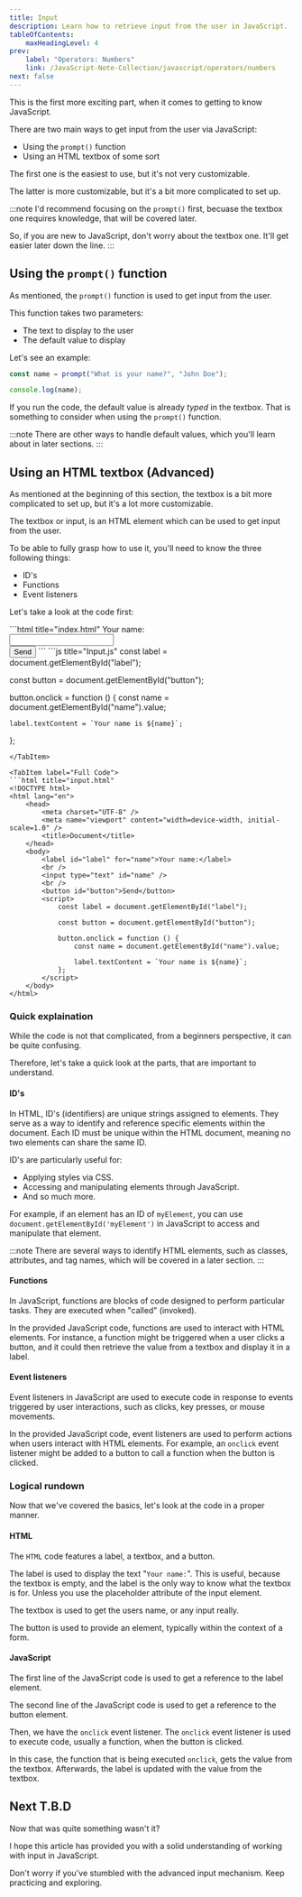 ```yaml
---
title: Input
description: Learn how to retrieve input from the user in JavaScript.
tableOfContents:
    maxHeadingLevel: 4
prev:
    label: "Operators: Numbers"
    link: /JavaScript-Note-Collection/javascript/operators/numbers
next: false
---
```



This is the first more exciting part, when it comes to getting to know JavaScript.

There are two main ways to get input from the user via JavaScript:

- Using the `prompt()` function
- Using an HTML textbox of some sort

The first one is the easiest to use, but it's not very customizable.

The latter is more customizable, but it's a bit more complicated to set up.

:::note
I'd recommend focusing on the `prompt()` first, becuase the textbox one requires knowledge, that will be covered later.

So, if you are new to JavaScript, don't worry about the textbox one. It'll get easier later down the line.
:::

## Using the `prompt()` function

As mentioned, the `prompt()` function is used to get input from the user.

This function takes two parameters:

- The text to display to the user
- The default value to display

Let's see an example:

```js title="Input.js"
const name = prompt("What is your name?", "John Doe");

console.log(name);
```

If you run the code, the default value is already _typed_ in the textbox. That is something to consider when using the `prompt()` function.

:::note
There are other ways to handle default values, which you'll learn about in later sections.
:::

## Using an HTML textbox (<span class="font-bold text-yellow-700 dark:text-yellow-500">Advanced</span>)

As mentioned at the beginning of this section, the textbox is a bit more complicated to set up, but it's a lot more customizable.

The textbox or input, is an HTML element which can be used to get input from the user.

To be able to fully grasp how to use it, you'll need to know the three following things:

- ID's
- Functions
- Event listeners

Let's take a look at the code first:

<Tabs>
<TabItem label="HTML Code">
```html title="index.html"
<!DOCTYPE html>
<html lang="en">
    <head>
        <meta charset="UTF-8" />
        <meta name="viewport" content="width=device-width, initial-scale=1.0" />
        <title>Document</title>
    </head>
    <body>
        <label id="label" for="name">Your name:</label>
        <br />
        <input type="text" id="name" />
        <br />
        <button id="button">Send</button>
        <script src="input.js"></script>
    </body>
</html>
```
</TabItem>

<TabItem label="JavaScript Code">
```js title="Input.js"
const label = document.getElementById("label");

const button = document.getElementById("button");

button.onclick = function () {
    const name = document.getElementById("name").value;

    label.textContent = `Your name is ${name}`;
};
```
</TabItem>

<TabItem label="Full Code">
```html title="input.html"
<!DOCTYPE html>
<html lang="en">
    <head>
        <meta charset="UTF-8" />
        <meta name="viewport" content="width=device-width, initial-scale=1.0" />
        <title>Document</title>
    </head>
    <body>
        <label id="label" for="name">Your name:</label>
        <br />
        <input type="text" id="name" />
        <br />
        <button id="button">Send</button>
        <script>
            const label = document.getElementById("label");

            const button = document.getElementById("button");

            button.onclick = function () {
                const name = document.getElementById("name").value;

                label.textContent = `Your name is ${name}`;
            };
        </script>
    </body>
</html>
```
</TabItem>
</Tabs>

### Quick explaination

While the code is not that complicated, from a beginners perspective, it can be quite confusing.

Therefore, let's take a quick look at the parts, that are important to understand.

#### ID's

In HTML, ID's (identifiers) are unique strings assigned to elements.
They serve as a way to identify and reference specific elements within the document.
Each ID must be unique within the HTML document, meaning no two elements can share the same ID.

ID's are particularly useful for:

-   Applying styles via CSS.
-   Accessing and manipulating elements through JavaScript.
-   And so much more.

For example, if an element has an ID of `myElement`, you can use `document.getElementById('myElement')` in JavaScript to access and manipulate that element.

:::note
There are several ways to identify HTML elements, such as classes, attributes, and tag names, which will be covered in a later section.
:::

#### Functions

In JavaScript, functions are blocks of code designed to perform particular tasks.
They are executed when "called" (invoked).

In the provided JavaScript code, functions are used to interact with HTML elements.
For instance, a function might be triggered when a user clicks a button, and it could then retrieve the value from a textbox and display it in a label.

#### Event listeners

Event listeners in JavaScript are used to execute code in response to events triggered by user interactions, such as clicks, key presses, or mouse movements.

In the provided JavaScript code, event listeners are used to perform actions when users interact with HTML elements.
For example, an `onclick` event listener might be added to a button to call a function when the button is clicked.

### Logical rundown

Now that we've covered the basics, let's look at the code in a proper manner.

#### HTML

The `HTML` code features a label, a textbox, and a button.

The label is used to display the text "`Your name:`".
This is useful, because the textbox is empty, and the label is the only way to know what the textbox is for.
Unless you use the placeholder attribute of the input element.

The textbox is used to get the users name, or any input really.

The button is used to provide an element, typically within the context of a form.

#### JavaScript

The first line of the JavaScript code is used to get a reference to the label element.

The second line of the JavaScript code is used to get a reference to the button element.

Then, we have the `onclick` event listener.
The `onclick` event listener is used to execute code, usually a function, when the button is clicked.

In this case, the function that is being executed `onclick`, gets the value from the textbox.
Afterwards, the label is updated with the value from the textbox.

## Next T.B.D

Now that was quite something wasn't it?

I hope this article has provided you with a solid understanding of working with input in JavaScript.

Don't worry if you've stumbled with the advanced input mechanism.
Keep practicing and exploring.